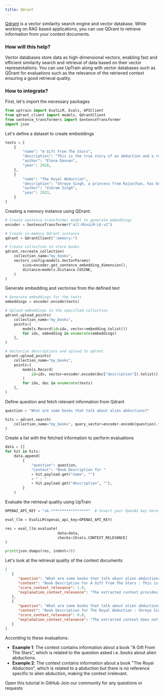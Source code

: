```yaml
---
title: Qdrant
---
```

[Qdrant](https://qdrant.tech/) is a vector similarity search engine and vector database. While working on RAG based applications, you can use QDrant to retrieve information from your context documents.

### How will this help?

Vector databases store data as high-dimensional vectors, enabling fast and efficient similarity search and retrieval of data based on their vector representations.
You can use UpTrain along with vector databases such as QDrant for evaluations such as the relevance of the retrieved context ensuring a good retrieval quality.

### How to integrate?

First, let's import the necessary packages

```python
from uptrain import EvalLLM, Evals, APIClient
from qdrant_client import models, QdrantClient
from sentence_transformers import SentenceTransformer
import json
```

Let's define a dataset to create embeddings

```python
texts = [
    {
        "name": "A Gift From The Stars",
        "description": "This is the true story of an abduction and a rescue by benevolent extraterrestrials, various direct contacts Elena Danaan had throughout the years with UFOs and visitors from other worlds.",
        "author": "Elena Dannan",
        "year": 2020,
    },
    {
        "name": "The Royal Abduction",
        "description": "Shreya Singh, a princess from Rajasthan, has been abducted! A woman of beauty and substance, she is living a lavish life. But while there are abundant riches in her palace, there are also dark secrets about her family buried in the past.",
        "author": "Vikram Singh",
        "year": 2023,
    }
]
```

Creating a memory instance using QDrant:

```python
# Create sentence transformer model to generate embeddings
encoder = SentenceTransformer("all-MiniLM-L6-v2")     

# Create in-memory Qdrant instance
qdrant = QdrantClient(":memory:")     

# Create collection to store books
qdrant.recreate_collection(     
    collection_name="my_books",
    vectors_config=models.VectorParams(
        size=encoder.get_sentence_embedding_dimension(),
        distance=models.Distance.COSINE,
    )
)
```

Generate embedding and vectorise from the defined text

```python
# Generate embeddings for the texts
embeddings = encoder.encode(texts)      

# Upload embeddings to the specified collection
qdrant.upload_points(     
    collection_name="my_books",
    points=[
        models.Record(id=idx, vector=embedding.tolist())
        for idx, embedding in enumerate(embeddings)
    ],
)

# Vectorize descriptions and upload to qdrant
qdrant.upload_points(     
    collection_name="my_books",
    points=[
        models.Record(
            id=idx, vector=encoder.encode(doc["description"]).tolist(), payload=doc
        )
        for idx, doc in enumerate(texts)
    ],
)
```

Define question and fetch relevant information from Qdrant

```python
question = "What are some books that talk about alien abductions?"

hits = qdrant.search(
    collection_name="my_books", query_vector=encoder.encode(question).tolist()
)

```

Create a list with the fetched information to perform evaluations

```python
data = []
for hit in hits:
    data.append(
        {
            "question": question,
            "context": "Book Description for "
            + hit.payload.get("name", "")
            + " : "
            + hit.payload.get("description", ""),
        }
    )
```

Evaluate the retrieval quality using UpTrain

```python
OPENAI_API_KEY = "sk-*****************"  # Insert your OpenAI key here

eval_llm = EvalLLM(openai_api_key=OPENAI_API_KEY)

res = eval_llm.evaluate(
                        data=data,
                        checks=[Evals.CONTEXT_RELEVANCE]
)

print(json.dumps(res, indent=3))
```


Let's look at the retrieval quality of the context documents
```json
[
   {
      "question": "What are some books that talk about alien abductions?",
      "context": "Book Description for A Gift From The Stars : This is the true story of an abduction and a rescue by benevolent extraterrestrials, various direct contacts Elena Danaan had throughout the years with UFOs and visitors from other worlds.",
      "score_context_relevance": 1.0,
      "explanation_context_relevance": "The extracted context provides a specific book description that directly addresses the question about books on alien abductions. Hence, the selected choice is (A)"
   },
   {
      "question": "What are some books that talk about alien abductions?",
      "context": "Book Description for The Royal Abduction : Shreya Singh, a princess from Rajasthan, has been abducted! A woman of beauty and substance, she is living a lavish life. But while there are abundant riches in her palace, there are also dark secrets about her family buried in the past.",
      "score_context_relevance": 0.0,
      "explanation_context_relevance": "The extracted context does not contain any information about books that talk about alien abductions. It discusses a book called 'The Royal Abduction' which is about a princess being abducted, but it does not relate to alien abductions. Therefore, the selected choice is (C)"
   }
]
```

According to these evaluations:
* **Example 1**: The context contains information about a book "A Gift From The Stars", which is related to the question asked i.e. books about alien abductions.
* **Example 2**: The context contains information about a book "The Royal Abduction", which is related to a abduction but there is no reference specific to alien abduction, making the context irrelevant.

<CardGroup cols={2}>
  <Card
    title="Tutorial"
    href="https://github.com/uptrain-ai/uptrain/blob/main/examples/integrations/vector_db/qdrant.ipynb"
    icon="github"
    color="#808080"
  >
    Open this tutorial in GitHub
  </Card>
  <Card
    title="Have Questions?"
    href="https://join.slack.com/t/uptraincommunity/shared_invite/zt-1yih3aojn-CEoR_gAh6PDSknhFmuaJeg"
    icon="slack"
    color="#808080"
  >
    Join our community for any questions or requests
  </Card>
</CardGroup>

